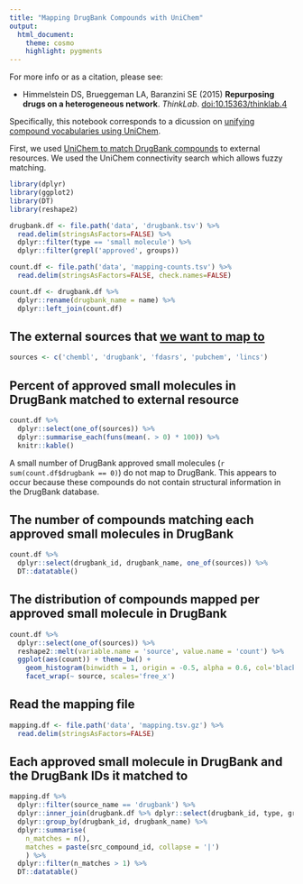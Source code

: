 ```yaml
---
title: "Mapping DrugBank Compounds with UniChem"
output:
  html_document:
    theme: cosmo
    highlight: pygments
---
```


For more info or as a citation, please see:

+ Himmelstein DS, Brueggeman LA, Baranzini SE (2015) **Repurposing drugs on a heterogeneous network**. *ThinkLab*. [doi:10.15363/thinklab.4](https://dx.doi.org/10.15363/thinklab.4)

Specifically, this notebook corresponds to a dicussion on [unifying compound vocabularies using UniChem](//thinklab.com/discussion/unifying-drug-vocabularies/40).

First, we used [UniChem to match DrugBank compounds](//nbviewer.ipython.org/url/git.dhimmel.com/drugbank/unichem-map.ipynb) to external resources. We used the UniChem connectivity search which allows fuzzy matching.


```r
library(dplyr)
library(ggplot2)
library(DT)
library(reshape2)
```

```r
drugbank.df <- file.path('data', 'drugbank.tsv') %>%
  read.delim(stringsAsFactors=FALSE) %>%
  dplyr::filter(type == 'small molecule') %>%
  dplyr::filter(grepl('approved', groups))

count.df <- file.path('data', 'mapping-counts.tsv') %>%
  read.delim(stringsAsFactors=FALSE, check.names=FALSE)

count.df <- drugbank.df %>%
  dplyr::rename(drugbank_name = name) %>%
  dplyr::left_join(count.df)
```

## The external sources that [we want to map to](//thinklab.com/discussion/unifying-drug-vocabularies/40)

```r
sources <- c('chembl', 'drugbank', 'fdasrs', 'pubchem', 'lincs')
```

## Percent of approved small molecules in DrugBank matched to external resource

```r
count.df %>%
  dplyr::select(one_of(sources)) %>%
  dplyr::summarise_each(funs(mean(. > 0) * 100)) %>%
  knitr::kable()
```

A small number of DrugBank approved small molecules (`r sum(count.df$drugbank == 0)`) do not map to DrugBank. This appears to occur because these compounds do not contain structural information in the DrugBank database.

## The number of compounds matching each approved small molecules in DrugBank

```r
count.df %>%
  dplyr::select(drugbank_id, drugbank_name, one_of(sources)) %>%
  DT::datatable()
```

## The distribution of compounds mapped per approved small molecule in DrugBank

```r
count.df %>%
  dplyr::select(one_of(sources)) %>%
  reshape2::melt(variable.name = 'source', value.name = 'count') %>%
  ggplot(aes(count)) + theme_bw() +
    geom_histogram(binwidth = 1, origin = -0.5, alpha = 0.6, col='black') +
    facet_wrap(~ source, scales='free_x')
```

## Read the mapping file

```r
mapping.df <- file.path('data', 'mapping.tsv.gz') %>%
  read.delim(stringsAsFactors=FALSE)
```

## Each approved small molecule in DrugBank and the DrugBank IDs it matched to

```r
mapping.df %>%
  dplyr::filter(source_name == 'drugbank') %>%
  dplyr::inner_join(drugbank.df %>% dplyr::select(drugbank_id, type, groups)) %>%
  dplyr::group_by(drugbank_id, drugbank_name) %>%
  dplyr::summarise(
    n_matches = n(),
    matches = paste(src_compound_id, collapse = '|')
    ) %>%
  dplyr::filter(n_matches > 1) %>%
  DT::datatable()
```
